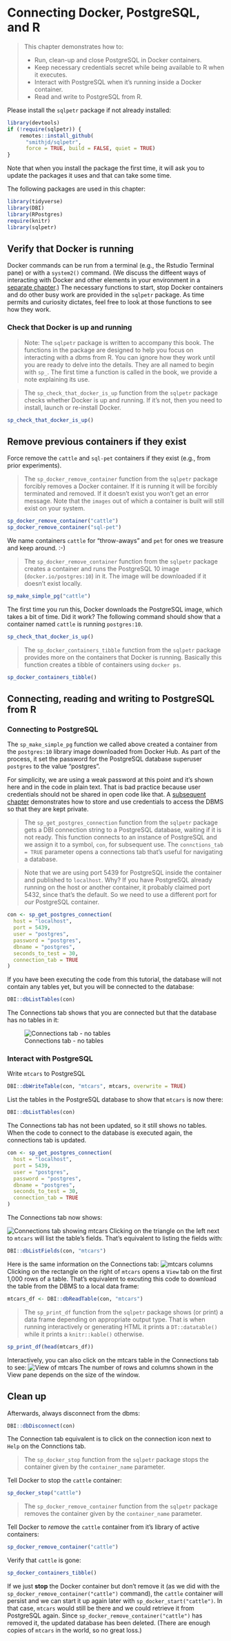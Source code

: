 # Connecting Docker, PostgreSQL, and R {#chapter_connect-docker-postgresql-r}

> This chapter demonstrates how to:
>
>  * Run, clean-up and close PostgreSQL in Docker containers.
>  * Keep necessary credentials secret while being available to R when it executes.
>  * Interact with PostgreSQL when it's running inside a Docker container.
>  * Read and write to PostgreSQL from R.

Please install the `sqlpetr` package if not already installed:
```r
library(devtools)
if (!require(sqlpetr)) {
    remotes::install_github(
      "smithjd/sqlpetr",
      force = TRUE, build = FALSE, quiet = TRUE)
}

```
Note that when you install the package the first time, it will ask you to update the packages it uses and that can take some time.

The following packages are used in this chapter:
```r
library(tidyverse)
library(DBI)
library(RPostgres)
require(knitr)
library(sqlpetr)
```

## Verify that Docker is running

Docker commands can be run from a terminal (e.g., the Rstudio Terminal pane) or with a `system2()` command.  (We discuss the diffeent ways of interacting with Docker and other elements in your environment in a [separate chapter](#your-local-environment).)  The necessary functions to start, stop Docker containers and do other busy work are provided in the `sqlpetr` package.  As time permits and curiosity dictates, feel free to look at those functions to see how they work.

### Check that Docker is up and running

> Note: The `sqlpetr` package is written to accompany this book.  The functions in the package are designed to help you focus on interacting with a dbms from R.  You can ignore how they work until you are ready to delve into the details.  They are all named to begin with `sp_`.  The first time a function is called in the book, we provide a note explaining its use.

> The `sp_check_that_docker_is_up` function from the `sqlpetr` package checks whether Docker is up and running.  If it's not, then you need to install, launch or re-install Docker.

```r
sp_check_that_docker_is_up()
```

## Remove previous containers if they exist
Force remove the `cattle` and `sql-pet` containers if they exist (e.g., from prior experiments).  

> The `sp_docker_remove_container` function from the `sqlpetr` package forcibly removes a Docker container. If it is running it will be forcibly terminated and removed. If it doesn't exist you won't get an error message. Note that the `images` out of which a container is built will still exist on your system.

```r
sp_docker_remove_container("cattle")
sp_docker_remove_container("sql-pet")
```

We name containers `cattle` for "throw-aways" and `pet` for ones we treasure and keep around.  :-)

> The `sp_docker_remove_container` function from the `sqlpetr` package creates a container and runs the PostgreSQL 10 image (`docker.io/postgres:10`) in it. The image will be downloaded if it doesn't exist locally.

```r
sp_make_simple_pg("cattle")

```
The first time you run this, Docker downloads the PostgreSQL image, which takes a bit of time. Did it work? The following command should show that a container named `cattle` is running `postgres:10`.

```r
sp_check_that_docker_is_up()

```

> The `sp_docker_containers_tibble` function from the `sqlpetr` package provides more on the containers that Docker is running.  Basically this function creates a tibble of containers using `docker ps`.

```r
sp_docker_containers_tibble()

```

## Connecting, reading and writing to PostgreSQL from R


### Connecting to PostgreSQL
The `sp_make_simple_pg` function we called above created a container from the
`postgres:10` library image downloaded from Docker Hub. As part of the process, it set the password for the PostgreSQL database superuser `postgres` to the value 
"postgres".

For simplicity, we are using a weak password at this point and it's shown here 
and in the code in plain text. That is bad practice because user credentials 
should not be shared in open code like that.  A [subsequent chapter](#dbms-login)
demonstrates how to store and use credentials to access the DBMS so that they 
are kept private.

> The `sp_get_postgres_connection` function from the `sqlpetr` package gets a DBI connection string to a PostgreSQL database, waiting if it is not ready. This function connects to an instance of PostgreSQL and we assign it to a symbol, `con`, for subsequent use. The `connctions_tab = TRUE` parameter opens a connections tab that's useful for navigating a database.

> Note that we are using port 5439 for PostgreSQL inside the container and published to `localhost`. Why? If you have PostgreSQL already running on the host or another container, it probably claimed port 5432, since that's the default. So we need to use a different port for *our* PostgreSQL container.

```r
con <- sp_get_postgres_connection(
  host = "localhost",
  port = 5439,
  user = "postgres",
  password = "postgres",
  dbname = "postgres",
  seconds_to_test = 30, 
  connection_tab = TRUE
)

```

If you have been executing the code from this tutorial, the database will not contain any tables yet, but you will be connected to the database:

```r
DBI::dbListTables(con)
```
The Connections tab shows that you are connected but that the database has no tables in it:

![Connections tab - no tables](screenshots/connections-tab-no-tables.png)

### Interact with PostgreSQL

Write `mtcars` to PostgreSQL
```r
DBI::dbWriteTable(con, "mtcars", mtcars, overwrite = TRUE)
```

List the tables in the PostgreSQL database to show that `mtcars` is now there:

```r
DBI::dbListTables(con)
```
The Connections tab has not been updated, so it still shows no tables.  When the code to connect to the database is executed again, the connections tab is updated.
```r
con <- sp_get_postgres_connection(
  host = "localhost",
  port = 5439,
  user = "postgres",
  password = "postgres",
  dbname = "postgres",
  seconds_to_test = 30, 
  connection_tab = TRUE
)

```
The Connections tab now shows:

![Connections tab showing mtcars](screenshots/connections-tab-with-mtcars-table.png)
Clicking on the triangle on the left next to `mtcars` will list the table's fields.  That's equivalent to listing the fields with:

```r
DBI::dbListFields(con, "mtcars")
```
Here is the same information on the Connections tab:
![mtcars columns](screenshots/connections-tab-with-mtcars-columns.png)
Clicking on the rectangle on the right of `mtcars` opens a `View` tab on the first 1,000 rows of a table.  That's equivalent to excuting this code to download the table from the DBMS to a local data frame:
```r
mtcars_df <- DBI::dbReadTable(con, "mtcars")
```

> The `sp_print_df` function from the `sqlpetr` package shows (or print) a data frame depending on appropriate output type.  That is when running interactively or generating HTML it prints a `DT::datatable()` while it prints a `knitr::kable()` otherwise.

```r
sp_print_df(head(mtcars_df))

```
Interactively, you can also click on the mtcars table in the Connections tab to see:
![View of mtcars](screenshots/View-window-mtcars-from-postgresql.png)
The number of rows and columns shown in the View pane depends on the size of the window.

## Clean up

Afterwards, always disconnect from the dbms:
```r
DBI::dbDisconnect(con)
```
The Connection tab equivalent is to click on the connection icon next to `Help` on the Connctions tab.

> The `sp_docker_stop` function from the `sqlpetr` package stops the container given by the `container_name` parameter.

Tell Docker to stop the `cattle` container:
```r
sp_docker_stop("cattle")
```

> The `sp_docker_remove_container` function from the `sqlpetr` package removes the container given by the `container_name` parameter.

Tell Docker to *remove* the `cattle` container from it's library of active containers:

```r
sp_docker_remove_container("cattle")
```

Verify that `cattle` is gone:
```r
sp_docker_containers_tibble()

```

If we just **stop** the Docker container but don't remove it (as we did with the `sp_docker_remove_container("cattle")` command), the `cattle` container will persist and we can start it up again later with `sp_docker_start("cattle")`.  In that case, `mtcars` would still be there and we could retrieve it from PostgreSQL again.  Since `sp_docker_remove_container("cattle")`  has removed it, the updated database has been deleted.  (There are enough copies of `mtcars` in the world, so no great loss.)
